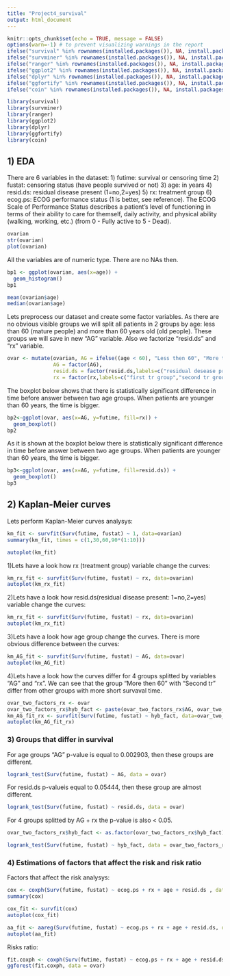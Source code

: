 ```yaml
---
title: "Project4_survival"
output: html_document
---
```


```r
knitr::opts_chunk$set(echo = TRUE, message = FALSE)
options(warn=-1) # to prevent visualizing warnings in the report
ifelse("survival" %in% rownames(installed.packages()), NA, install.packages("survival"))
ifelse("survminer" %in% rownames(installed.packages()), NA, install.packages("survminer"))
ifelse("ranger" %in% rownames(installed.packages()), NA, install.packages("ranger"))
ifelse("ggplot2" %in% rownames(installed.packages()), NA, install.packages("ggplot2"))
ifelse("dplyr" %in% rownames(installed.packages()), NA, install.packages("dplyr"))
ifelse("ggfortify" %in% rownames(installed.packages()), NA, install.packages("ggfortify"))
ifelse("coin" %in% rownames(installed.packages()), NA, install.packages("coin"))
```

```r
library(survival)
library(survminer)
library(ranger)
library(ggplot2)
library(dplyr)
library(ggfortify)
library(coin)
```

## 1) EDA
There are 6 variables in the dataset:
1) futime:	survival or censoring time
2) fustat:	censoring status (have people survived or not)
3) age:	in years
4) resid.ds:	residual disease present (1=no,2=yes)
5) rx:	treatment group
6) ecog.ps:	ECOG performance status (1 is better, see reference). The ECOG Scale of Performance Status describes a patient’s level of functioning in terms of their ability to care for themself, daily activity, and physical ability (walking, working, etc.) (from 0	- Fully active to 5 - Dead).

```r
ovarian
str(ovarian)
plot(ovarian)
```

All the variables are of numeric type. There are no NAs then.

```r
bp1 <- ggplot(ovarian, aes(x=age)) +
  geom_histogram()
bp1

mean(ovarian$age)
median(ovarian$age)
```

Lets preprocess our dataset and create some factor variables.
As there are no obvious visible groups we will split all patients in 2 groups by age: 
less than 60 (mature people) and more than 60 years old (old people). These groups we will save in new "AG" variable. Also we factorize "resid.ds" and "rx" variable.

```r
ovar <- mutate(ovarian, AG = ifelse((age < 60), "Less then 60", "More then60"),
               AG = factor(AG),
               resid.ds = factor(resid.ds,labels=c("residual desease present","residual desease not present")),
               rx = factor(rx,labels=c("first tr group","second tr group")))
```

The boxplot below shows that there is statistically significant difference in time before answer between two age groups. When patients are younger than 60 years, the time is bigger.

```r
bp2<-ggplot(ovar, aes(x=AG, y=futime, fill=rx)) +
  geom_boxplot()
bp2
```

As it is shown at the boxplot below there is statistically significant difference in time before answer between two age groups. When patients are younger than 60 years, the time is bigger.

```r
bp3<-ggplot(ovar, aes(x=AG, y=futime, fill=resid.ds)) +
  geom_boxplot()
bp3
```


## 2) Kaplan-Meier curves

Lets perform Kaplan-Meier curves analysys:

```r
km_fit <- survfit(Surv(futime, fustat) ~ 1, data=ovarian)
summary(km_fit, times = c(1,30,60,90*(1:10)))

autoplot(km_fit)
```

1)Lets have a look how rx (treatment group) variable change the curves:

```r
km_rx_fit <- survfit(Surv(futime, fustat) ~ rx, data=ovarian)
autoplot(km_rx_fit)
```

2)Lets have a look how resid.ds(residual disease present: 1=no,2=yes) variable change the curves:

```r
km_rx_fit <- survfit(Surv(futime, fustat) ~ rx, data=ovarian)
autoplot(km_rx_fit)
```

3)Lets have a look how age group change the curves. There is more obvious difference between the curves:

```r
km_AG_fit <- survfit(Surv(futime, fustat) ~ AG, data=ovar)
autoplot(km_AG_fit)
```


4)Lets have a look how the curves differ for 4 groups splitted by variables "AG" and "rx". We can see that the group "More then 60" with "Second tr" differ from other groups with more short survaval time.

```r
ovar_two_factors_rx <- ovar
ovar_two_factors_rx$hyb_fact <- paste(ovar_two_factors_rx$AG, ovar_two_factors_rx$rx)
km_AG_fit_rx <- survfit(Surv(futime, fustat) ~ hyb_fact, data=ovar_two_factors_rx)
autoplot(km_AG_fit_rx)
```

### 3) Groups that differ in survival

For age groups "AG" p-value is equal to 0.002903, then these groups are different.
```r
logrank_test(Surv(futime, fustat) ~ AG, data = ovar)
```

For resid.ds p-valueis equal to 0.05444, then these group are almost different.
```r
logrank_test(Surv(futime, fustat) ~ resid.ds, data = ovar)
```

For 4 groups splitted by AG + rx the p-value is also < 0.05.
```r
ovar_two_factors_rx$hyb_fact <- as.factor(ovar_two_factors_rx$hyb_fact)

logrank_test(Surv(futime, fustat) ~ hyb_fact, data = ovar_two_factors_rx)
```

### 4) Estimations of factors that affect the risk and risk ratio

Factors that affect the risk analysys:

```r
cox <- coxph(Surv(futime, fustat) ~ ecog.ps + rx + age + resid.ds , data = ovar)
summary(cox)

cox_fit <- survfit(cox)
autoplot(cox_fit)

aa_fit <- aareg(Surv(futime, fustat) ~ ecog.ps + rx + age + resid.ds, data = ovar)
autoplot(aa_fit)
```

Risks ratio:

```r
fit.coxph <- coxph(Surv(futime, fustat) ~ ecog.ps + rx + age + resid.ds, data = ovar)
ggforest(fit.coxph, data = ovar)
```


